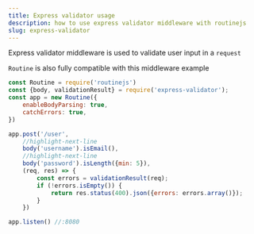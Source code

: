 ```yaml
---
title: Express validator usage
description: how to use express validator middleware with routinejs
slug: express-validator
---
```


Express validator middleware is used to validate user input in a `request`

`Routine` is also fully compatible with this middleware
example

```jsx
const Routine = require('routinejs')
const {body, validationResult} = require('express-validator');
const app = new Routine({
    enableBodyParsing: true,
    catchErrors: true,
})

app.post('/user',
    //highlight-next-line
    body('username').isEmail(),
    //highlight-next-line
    body('password').isLength({min: 5}),
    (req, res) => {
        const errors = validationResult(req);
        if (!errors.isEmpty()) {
            return res.status(400).json({errors: errors.array()});
        }
    })

app.listen() //:8080
```
